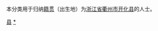 {{Catnav|頁面分類|各種主題的頁面分類|依中国各省来作的分类|各地中国人|浙江人|衢州人}}
{{Catnav|頁面分類|人物|各國人物|中国人|各地中国人|浙江人|衢州人}}

本分类用于归纳[[籍贯|籍贯]]（出生地）为[[浙江省|浙江省]][[衢州市|衢州市]][[开化县|开化县]]的人士。

[[category:衢州人|县]]
[[category:开化|*]]
